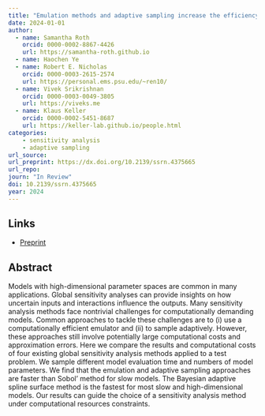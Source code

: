 ```yaml
---
title: "Emulation methods and adaptive sampling increase the efficiency of sensitivity analysis for computationally expensive models"
date: 2024-01-01
author: 
  - name: Samantha Roth
    orcid: 0000-0002-8867-4426
    url: https://samantha-roth.github.io
  - name: Haochen Ye
  - name: Robert E. Nicholas
    orcid: 0000-0003-2615-2574
    url: https://personal.ems.psu.edu/~ren10/
  - name: Vivek Srikrishnan
    orcid: 0000-0003-0049-3805
    url: https://viveks.me
  - name: Klaus Keller
    orcid: 0000-0002-5451-8687
    url: https://keller-lab.github.io/people.html
categories:
    - sensitivity analysis
    - adaptive sampling
url_source: 
url_preprint: https://dx.doi.org/10.2139/ssrn.4375665
url_repo: 
journ: "In Review"
doi: 10.2139/ssrn.4375665
year: 2024
---
```


## Links

* [Preprint](https://dx.doi.org/10.2139/ssrn.4375665)

## Abstract

Models with high-dimensional parameter spaces are common in many applications. Global sensitivity analyses can provide insights on how uncertain inputs and interactions influence the outputs. Many sensitivity analysis methods face nontrivial challenges for computationally demanding models. Common approaches to tackle these challenges are to (i) use a computationally efficient emulator and (ii) to sample adaptively. However, these approaches still involve potentially large computational costs and approximation errors. Here we compare the results and computational costs of four existing global sensitivity analysis methods applied to a test problem. We sample different model evaluation time and numbers of model parameters. We find that the emulation and adaptive sampling approaches are faster than Sobol’ method for slow models. The Bayesian adaptive spline surface method is the fastest for most slow and high-dimensional models. Our results can guide the choice of a sensitivity analysis method under computational resources constraints.